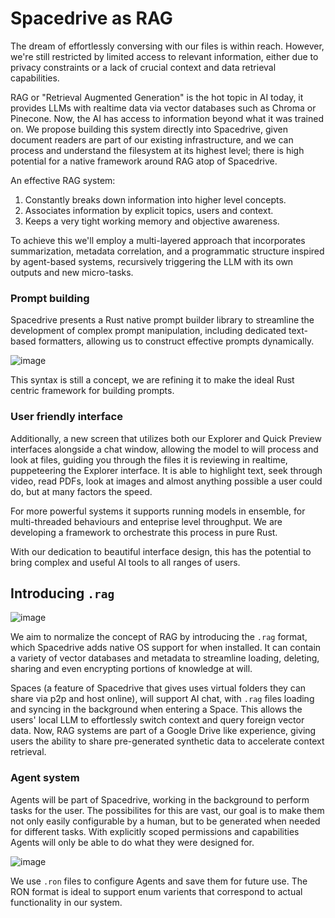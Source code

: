# Spacedrive as RAG

The dream of effortlessly conversing with our files is within reach. However, we're still restricted by limited access to relevant information, either due to privacy constraints or a lack of crucial context and data retrieval capabilities.

RAG or "Retrieval Augmented Generation" is the hot topic in AI today, it provides LLMs with realtime data via vector databases such as Chroma or Pinecone. Now, the AI has access to information beyond what it was trained on. We propose building this system directly into Spacedrive, given document readers are part of our existing infrastructure, and we can process and understand the filesystem at its highest level; there is high potential for a native framework around RAG atop of Spacedrive.

An effective RAG system:

1. Constantly breaks down information into higher level concepts.
2. Associates information by explicit topics, users and context.
3. Keeps a very tight working memory and objective awareness.

To achieve this we'll employ a multi-layered approach that incorporates summarization, metadata correlation, and a programmatic structure inspired by agent-based systems, recursively triggering the LLM with its own outputs and new micro-tasks.

### Prompt building

Spacedrive presents a Rust native prompt builder library to streamline the development of complex prompt manipulation, including dedicated text-based formatters, allowing us to construct effective prompts dynamically.

![image](/images/rag_syntax.webp)

This syntax is still a concept, we are refining it to make the ideal Rust centric framework for building prompts.

### User friendly interface

Additionally, a new screen that utilizes both our Explorer and Quick Preview interfaces alongside a chat window, allowing the model to will process and look at files, guiding you through the files it is reviewing in realtime, puppeteering the Explorer interface. It is able to highlight text, seek through video, read PDFs, look at images and almost anything possible a user could do, but at many factors the speed.

For more powerful systems it supports running models in ensemble, for multi-threaded behaviours and enteprise level throughput. We are developing a framework to orchestrate this process in pure Rust.

With our dedication to beautiful interface design, this has the potential to bring complex and useful AI tools to all ranges of users.

## Introducing `.rag`

![image](/images/dotrag.webp)

We aim to normalize the concept of RAG by introducing the `.rag` format, which Spacedrive adds native OS support for when installed. It can contain a variety of vector databases and metadata to streamline loading, deleting, sharing and even encrypting portions of knowledge at will.

Spaces (a feature of Spacedrive that gives uses virtual folders they can share via p2p and host online), will support AI chat, with `.rag` files loading and syncing in the background when entering a Space. This allows the users' local LLM to effortlessly switch context and query foreign vector data. Now, RAG systems are part of a Google Drive like experience, giving users the ability to share pre-generated synthetic data to accelerate context retrieval.

### Agent system

Agents will be part of Spacedrive, working in the background to perform tasks for the user. The possibilites for this are vast, our goal is to make them not only easily configurable by a human, but to be generated when needed for different tasks. With explicitly scoped permissions and capabilities Agents will only be able to do what they were designed for.

![image](/images/agent.webp)

We use `.ron` files to configure Agents and save them for future use. The RON format is ideal to support enum varients that correspond to actual functionality in our system.
